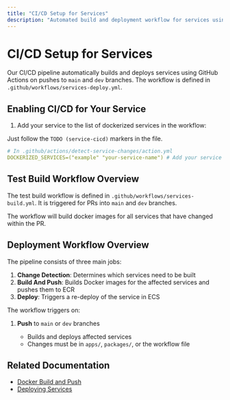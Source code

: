 ```yaml
---
title: "CI/CD Setup for Services"
description: "Automated build and deployment workflow for services using GitHub Actions"
---
```


# CI/CD Setup for Services

Our CI/CD pipeline automatically builds and deploys services using GitHub Actions on pushes to `main` and `dev` branches. The workflow is defined in `.github/workflows/services-deploy.yml`.

## Enabling CI/CD for Your Service

1. Add your service to the list of dockerized services in the workflow:

Just follow the `TODO (service-cicd)` markers in the file.

```yaml
# In .github/actions/detect-service-changes/action.yml
DOCKERIZED_SERVICES=("example" "your-service-name") # Add your service here
```

## Test Build Workflow Overview

The test build workflow is defined in `.github/workflows/services-build.yml`. It is triggered for PRs into `main` and `dev` branches.

The workflow will build docker images for all services that have changed within the PR.

## Deployment Workflow Overview

The pipeline consists of three main jobs:

1. **Change Detection**: Determines which services need to be built
2. **Build And Push**: Builds Docker images for the affected services and pushes them to ECR
3. **Deploy**: Triggers a re-deploy of the service in ECS

The workflow triggers on:

1. **Push** to `main` or `dev` branches

   - Builds and deploys affected services
   - Changes must be in `apps/`, `packages/`, or the workflow file

## Related Documentation

- [Docker Build and Push](./docker-build-push.mdx)
- [Deploying Services](./deploying-services.mdx)
